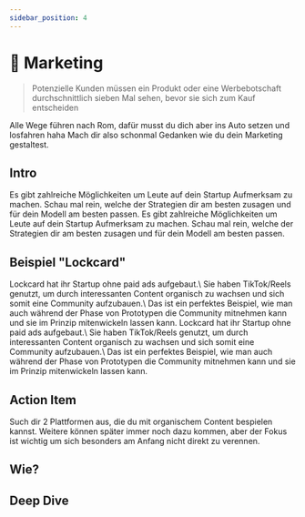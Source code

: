 ```yaml
---
sidebar_position: 4
---
```


# 🤩 Marketing

> Potenzielle Kunden müssen ein Produkt oder eine Werbebotschaft durchschnittlich sieben Mal sehen, bevor sie sich zum Kauf entscheiden

<Admonition type="info" icon="🫨">
  Alle Wege führen nach Rom, dafür musst du dich aber ins Auto setzen und
  losfahren haha Mach dir also schonmal Gedanken wie du dein Marketing
  gestaltest.
</Admonition>

## Intro

<TwoColumns>
  Es gibt zahlreiche Möglichkeiten um Leute auf dein Startup Aufmerksam zu
  machen. Schau mal rein, welche der Strategien dir am besten zusagen und für
  dein Modell am besten passen.
  <YouTube videoId="zG_IXr6NXAg" />
  Es gibt zahlreiche Möglichkeiten um Leute auf dein Startup Aufmerksam zu
  machen. Schau mal rein, welche der Strategien dir am besten zusagen und für
  dein Modell am besten passen.
  <YouTube videoId="zG_IXr6NXAg" />
</TwoColumns>

## Beispiel "Lockcard"

<TwoColumns>
  Lockcard hat ihr Startup ohne paid ads aufgebaut.\ Sie haben TikTok/Reels
  genutzt, um durch interessanten Content organisch zu wachsen und sich somit
  eine Community aufzubauen.\ Das ist ein perfektes Beispiel, wie man auch
  während der Phase von Prototypen die Community mitnehmen kann und sie im
  Prinzip mitenwickeln lassen kann.
  <YouTube videoId="tMZZgfkYO80" />
  Lockcard hat ihr Startup ohne paid ads aufgebaut.\ Sie haben TikTok/Reels
  genutzt, um durch interessanten Content organisch zu wachsen und sich somit
  eine Community aufzubauen.\ Das ist ein perfektes Beispiel, wie man auch
  während der Phase von Prototypen die Community mitnehmen kann und sie im
  Prinzip mitenwickeln lassen kann.
  <YouTube videoId="tMZZgfkYO80" />
</TwoColumns>

## Action Item

Such dir 2 Plattformen aus, die du mit organischem Content bespielen kannst.
Weitere können später immer noch dazu kommen, aber der Fokus ist wichtig um sich besonders am Anfang nicht direkt zu verennen.

## Wie?

<Tooltipp
  toolName="Notion"
  toolDescription="Achtung: Nicht erschrecken lassen, es ist sehr umfangreich - daher umso hilfreicher :)"
  toolSource="https://www.notion.so/notion/Marketing-Team-in-a-Box-7890a3c7b50245b4bdb9e5f4d7531e0f"
  buttonText="Dupliziere das Board"
/>

## Deep Dive

<TwoColumns>
  <YouTube videoId="R8DjaBleN7E" />
  <YouTube videoId="k2rpBhMY0ys" />
  <YouTube videoId="hyYCn_kAngI" />
  <YouTube videoId="IjS9eTpmhgk" />
</TwoColumns>
